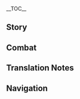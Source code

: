 {{CharacterTabs}}
{{LanguageTabs}}
{{Stub|1={{Meta/VO|tl=1|rm=1|Chinese}}}}
__TOC__
==Story==
{{VO/Story
|character           = Xiao
|language            = zh
|language_s          = zh
|language_t          = zh-tw
|name_s              = 魈
|name_t              = 魈

<!-- Hello -->
|vo_01_01_title_s    = 初次见面…
|vo_01_01_title_t    = 初次見面…
|vo_01_01_subtitle   = Hello
|vo_01_01_file       = VO_{language}{character} Hello.ogg
|vo_01_01_tx_s       = 如遇失道旷野之难，路遭贼人之难，水火刀兵之难，鬼神药毒之难，恶兽毒虫之难，冤家恶人之难，便呼我名。<br />「三眼五显仙人」&mdash;&mdash;「魈」，听召前来守护。
|vo_01_01_tx_t       = 如遇失道曠野之難，路遭賊人之難，水火刀兵之難，鬼神藥毒之難，惡獸毒蟲之難，冤家惡人之難，便呼我名。<br />「三眼五顯仙人」&mdash;&mdash;「魈」，聽召前來守護。
|vo_01_01_rm         = Rú yù shī dào kuàngyě zhī nán, lù zāo zéirén zhī nán, shuǐhuǒ dāobīng zhī nán, guǐshén yào dú zhī nán, èshòu dúchóng zhī nán, yuānjiā èrén zhī nán, biàn hū wǒ míng.<br />"Sānyǎn Wǔxiǎn Xiānrén" {{lmdash}} "Xiāo", tīng zhào qián lái shǒuhù.
|vo_01_01_tl         = If you encounter the trouble of losing your direction in the wilderness, the trouble of meeting thieves, the trouble of swordsmen of water and fire, the trouble of spirits and poison, the trouble of evil beasts and poisonous insects, the trouble of malicious enemies, then call my name.<br />"The Mighty and Illuminated Adepti" [lit. Three Eyes, Five Manifestations Illuminated Immortal] &mdash; "Xiao," here by your command.

<!-- Chats -->
|vo_02_01_title_s    = 闲聊・闲散
|vo_02_01_title_t    = 閒聊・閒散
|vo_02_01_subtitle   = Chat: Idleness
|vo_02_01_file       = VO_{language}{character} Chat - Idleness.ogg
|vo_02_01_tx_s       = 我居然沦落到如此闲散的地步，可笑。
|vo_02_01_tx_t       = 我居然淪落到如此閒散的地步，可笑。
|vo_02_01_rm         = Wǒ jūrán lúnluò dào rúcǐ xiánsǎn de dìbù, kěxiào.
|vo_02_01_tl         = Actually reduced to a point of being idle, ridiculous.

|vo_02_02_title_s    = 闲聊・荒魂
|vo_02_02_title_t    = 閒聊・荒魂
|vo_02_02_subtitle   = Chat: Wandering Spirits
|vo_02_02_file       = VO_{language}{character} Chat - Wandering Spirits.ogg
|vo_02_02_tx_s       = 荒野上的孤魂，休想伤我分毫。
|vo_02_02_tx_t       = 荒野上的孤魂，休想傷我分毫。
|vo_02_02_rm         = Huāngyě shàng de gūhún, xiūxiǎng shāng wǒ fēnháo.
|vo_02_02_tl         = The wilderness' lonely spirits would never imagine as to lay even a single finger on me.

|vo_02_03_title_s    = 闲聊・侵蚀
|vo_02_03_title_t    = 閒聊・侵蝕
|vo_02_03_subtitle   = Chat: Corruption
|vo_02_03_file       = VO_{language}{character} Chat - Corruption.ogg
|vo_02_03_tx_s       = …呃啊…哼，想起了一些不愉快的事。
|vo_02_03_tx_t       = …呃啊…哼，想起了一些不愉快的事。
|vo_02_03_rm         = ...È a... Hēng, xiǎngqǐle yīxiē bùyúkuài de shì.
|vo_02_03_tl         = ...Agh... Hmph, remembered some unpleasant memories.

<!-- Weather -->
|vo_03_01_title_s    = 下雨的时候…
|vo_03_01_title_t    = 下雨的時候…
|vo_03_01_subtitle   = When It Rains
|vo_03_01_file       = VO_{language}{character} When It Rains.ogg
|vo_03_01_tx_s       = 魔物不会因为下雨就休息。我们走。
|vo_03_01_tx_t       = 魔物不會因為下雨就休息。我們走。
|vo_03_01_rm         = Mówù bùhuì yīnwèi xiàyǔ jiù xiūxí. Wǒmen zǒu.
|vo_03_01_tl         = Monsters will not rest because of the rain. Let us move.

|vo_03_02_title_s    = 雨过天晴…
|vo_03_02_title_t    = 雨過天晴…
|vo_03_02_subtitle   = After the Rain
|vo_03_02_file       = VO_{language}{character} After the Rain.ogg
|vo_03_02_tx_s       = 天晴了？哼，我不关心天气。
|vo_03_02_tx_t       = 天晴了？哼，我不關心天氣。
|vo_03_02_rm         = Tiān qíngle? Hēng, wǒ bù guānxīn tiānqì.
|vo_03_02_tl         = The weather has cleared? Hmph, I don't concern myself with the weather.

|vo_03_03_title_s    = 打雷的时候…
|vo_03_03_title_t    = 打雷的時候…
|vo_03_03_subtitle   = When Thunder Strikes
|vo_03_03_file       = VO_{language}{character} When Thunder Strikes.ogg
|vo_03_03_tx_s       = 不少凡人害怕打雷。无法理解，这分明很寻常。
|vo_03_03_tx_t       = 不少凡人害怕打雷。無法理解，這明明很尋常。
|vo_03_03_rm_s       = Bùshǎo fánrén hàipà dǎléi. Wúfǎ lǐjiě, zhè fēnmíng hěn xúncháng.
|vo_03_03_rm_t       = 
|vo_03_03_tl         = Many mortals fear thunder. This I cannot understand, this occurrence is clearly so common.

|vo_03_04_title_s    = 下雪的时候…
|vo_03_04_title_t    = 下雪的時候…
|vo_03_04_subtitle   = When It Snows
|vo_03_04_file       = VO_{language}{character} When It Snows.ogg
|vo_03_04_tx_s       = 雪积起来之后，就可以挖着吃了。
|vo_03_04_tx_t       = 雪積起來之後，就可以挖著吃了。
|vo_03_04_rm         = Xuě jīqǐlái zhīhòu, jiù kěyǐ wāzhe chīle.
|vo_03_04_tl         = After the snow accumulates, it can be dug up and eaten.

<!-- Greetings -->
|vo_04_01_title_s    = 早上好…
|vo_04_01_title_t    = 早安…
|vo_04_01_subtitle   = Good Morning
|vo_04_01_file       = VO_{language}{character} Good Morning.ogg
|vo_04_01_tx_s       = 时候不早了。出发吧。
|vo_04_01_tx_t       = 時候不早了。出發吧。
|vo_04_01_rm         = Shíhòu bù zǎole. Chūfā ba.
|vo_04_01_tl         = It's not early. Let's depart.

|vo_04_02_title_s    = 中午好…
|vo_04_02_title_t    = 午安…
|vo_04_02_subtitle   = Good Afternoon
|vo_04_02_file       = VO_{language}{character} Good Afternoon.ogg
|vo_04_02_tx_s       = 午餐…回望舒客栈吧。
|vo_04_02_tx_t       = 午餐…回望舒客棧吧。
|vo_04_02_rm         = Wǔcān... huí Wàngshū Kèzhàn ba.
|vo_04_02_tl         = Lunch... let's return to Wangshu Inn.

|vo_04_03_title_s    = 晚上好…
|vo_04_03_title_t    = 晚上好…
|vo_04_03_subtitle   = Good Evening
|vo_04_03_file       = VO_{language}{character} Good Evening.ogg
|vo_04_03_tx_s       = 夜晚，不祥之物最易骚动。你最好别出门。
|vo_04_03_tx_t       = 夜晚，不祥之物最易騷動。{{MC|你|妳|mc=1}}最好別出門。
|vo_04_03_rm         = Yèwǎn, bùxiáng zhī wù zuì yì sāodòng. Nǐ zuì hǎo bié chūmén.
|vo_04_03_tl         = Night is when sinister creatures are most likely to cause disturbances. You best not go outside.

|vo_04_04_title_s    = 晚安…
|vo_04_04_title_t    = 晚安…
|vo_04_04_subtitle   = Good Night
|vo_04_04_file       = VO_{language}{character} Good Night.ogg
|vo_04_04_tx_s       = 你去吧，我会在这里等你。
|vo_04_04_tx_t       = {{MC|你|妳|mc=1}}去吧，我會在這裡等{{MC|你|妳|mc=1}}。
|vo_04_04_rm         = Nǐ qù ba, wǒ huì zài zhèlǐ děng nǐ.
|vo_04_04_tl         = Go, I will be waiting for you here.

<!-- About Xiao -->
|vo_05_01_title_s    = 关于{name_s}自己・非人
|vo_05_01_title_t    = 關於{name_t}自己・非人
|vo_05_01_subtitle   = About {character}: Inhuman
|vo_05_01_file       = VO_{language}{character} About {character} - Inhuman.ogg
|vo_05_01_tx_s       = 我并非人类，不太能够理解人类的感情。
|vo_05_01_tx_t       = 我並非人類，不太能夠理解人類的感情。
|vo_05_01_rm         = Wǒ bìngfēi rénlèi, bù tài nénggòu lǐjiě rénlèi de gǎnqíng.
|vo_05_01_tl         = I am not human; I can't really understand the emotions of humans.

|vo_05_02_title_s    = 关于{name_s}自己・璃月
|vo_05_02_title_t    = 關於{name_t}自己・璃月
|vo_05_02_subtitle   = About {character}: Liyue
|vo_05_02_file       = VO_{language}{character} About {character} - Liyue.ogg
|vo_05_02_tx_s       = 近来璃月变化得过于迅速了…呵，罢了，我也没打算适应。
|vo_05_02_tx_t       = 近來璃月變化得過於迅速了…呵，罷了，我也沒打算適應。
|vo_05_02_rm         = Jìnlái Líyuè biànhuà dé guòyú xùnsùle... Hē, bàle, wǒ yě méi dǎsuàn shìyìng.
|vo_05_02_tl         = The recent Liyue's changes have been excessively quick... Ha, forget it, I don't plan on adapting.

<!-- About Us -->
|vo_06_01_title_s    = 关于我们・警示
|vo_06_01_title_t    = 關於我們・警示
|vo_06_01_subtitle   = About Us: Warnings
|vo_06_01_file       = VO_{language}{character} About Us - Warnings.ogg
|vo_06_01_tx_s       = 如果有一天，连你也陷入了黑暗。就由我来&mdash;&mdash;
|vo_06_01_tx_t       = 如果有一天，連{{MC|你|妳|mc=1}}也陷入了黑暗。就由我來&mdash;&mdash;
|vo_06_01_rm         = Rúguǒ yǒu yītiān, lián nǐ yě xiànrùle hēi'àn. Jiù yóu wǒ lái{{lmdash}}
|vo_06_01_tl         = If there is a day where even you have fallen into darkness, then it will be up to me.

|vo_06_02_title_s    = 关于我们・信任
|vo_06_02_title_t    = 關於我們・信任
|vo_06_02_subtitle   = About Us: Trust
|vo_06_02_friendship = 6
|vo_06_02_file       = VO_{language}{character} About Us - Trust.ogg
|vo_06_02_tx_s       = 别被污染，我不会留情的。<br />…我是说，既然是「你」，「你」应该能够保持坚定。
|vo_06_02_tx_t       = 別被污染，我不會留情的。<br />…我是說，既然是「{{MC|你|妳|mc=1}}」，「{{MC|你|妳|mc=1}}」應該能夠保持堅定。
|vo_06_02_rm         = Bié bèi wūrǎn, wǒ bùhuì liúqíng de.<br />...Wǒ shì shuō, jìrán shì "nǐ", "nǐ" yīnggāi nénggòu bǎochí jiāndìng.
|vo_06_02_tl         = Do not become corrupted, I will not have mercy.<br />...What I'm saying is, if it is "you," then "you" should be able to stay firm.

|vo_06_03_title_s    = 关于我们・犯困
|vo_06_03_title_t    = 關於我們・犯睏
|vo_06_03_subtitle   = About Us: Drowsiness
|vo_06_03_friendship = 6
|vo_06_03_file       = VO_{language}{character} About Us - Drowsiness.ogg
|vo_06_03_tx_s       = …谁！？…你觉得我是站着睡着了？哼，不敬仙师！
|vo_06_03_tx_t       = …誰！？…{{MC|你|妳|mc=1}}覺得我是站著睡著了？哼，不敬仙師！
|vo_06_03_rm         = ...Shéi!? ...Nǐ juéde wǒ shì zhànzhe shuìzháole? Hēng, bùjìng xiān shī!
|vo_06_03_tl         = ...Who!? ...You think I had fallen asleep standing? Hmph, disrespect toward the adepti!

|vo_06_04_title_s    = 关于我们・海灯节
|vo_06_04_title_t    = 關於我們・海燈節
|vo_06_04_subtitle   = About Us: Lantern Rite
|vo_06_04_friendship = 6
|vo_06_04_file       = VO_{language}{character} About Us - Lantern Rite.ogg
|vo_06_04_tx_s       = 海灯节？哼，原来又到了凡人用发光垃圾塞满璃月港的时候了，唉，为何如此幼稚。<br />不过你若无聊，我便陪你去。
|vo_06_04_tx_t       = 海燈節？哼，原來又到了凡人用發光垃圾塞滿璃月港的時候了，唉，為何如此幼稚。<br />不過{{MC|你|妳|mc=1}}若無聊，我便陪{{MC|你|妳|mc=1}}去。
|vo_06_04_rm         = Hǎidēngjié? Hēng, yuánlái yòu dàole fánrén yòng fāguāng lājī sāi mǎn Líyuè-gǎng de shíhòule, āi, wèihé rúcǐ yòuzhì.<br />Bùguò nǐ ruò wúliáo, wǒ biàn péi nǐ qù.
|vo_06_04_tl         = The Lantern Rite? Hmph, so it is once again the time where mortals bestrew Liyue Harbor with their glowing trash, ugh, why so childish.<br />But if you're bored, I can accompany you there.

<!-- Miscellany I -->
|vo_07_01_title_s    = 关于「神之眼」・欲望
|vo_07_01_title_t    = 關於「神之眼」・欲望
|vo_07_01_subtitle   = About the [[Vision]]: Desires
|vo_07_01_friendship = 3
|vo_07_01_file       = VO_{language}{character} About the Vision - Desires.ogg
|vo_07_01_tx_s       = 「神之眼」、欲望？呵…不要用凡人的标准来揣测仙人，我没有欲望。
|vo_07_01_tx_t       = 「神之眼」、欲望？呵…不要用凡人的標準來揣測仙人，我沒有欲望。
|vo_07_01_rm         = "Shénzhīyǎn", yùwàng? Hē... bùyào yòng fánrén de biāozhǔn lái chuǎicè xiānrén, wǒ méiyǒu yùwàng.
|vo_07_01_tl         = "Vision," desires? Hah... do not use mortal standards to consider adepti, I do not have desires.

|vo_07_02_title_s    = 关于「神之眼」・理由
|vo_07_02_title_t    = 關於「神之眼」・理由
|vo_07_02_subtitle   = About the [[Vision]]: Reasons
|vo_07_02_friendship = 5
|vo_07_02_file       = VO_{language}{character} About the Vision - Reasons.ogg
|vo_07_02_tx_s       = 并不是有意隐瞒。我的欲望，不应对外人讲。<br />人间不是有着愿望说出口就会失效的规矩…呃，不是一回事？
|vo_07_02_tx_t       = 並不是有意隱瞞。我的欲望，不應對外人講。<br />人間不是有著願望說出口就會失效的規矩…呃，不是真的？
|vo_07_02_rm_s       = Bìng bùshì yǒuyì yǐnmán. Wǒ de yùwàng, bù yìngduì wàirén jiǎng.<br />Rénjiān bùshì yǒuzhe yuànwàng shuō chūkǒu jiù huì shīxiào de guījǔ... è, bùshì yì huí shì?
|vo_07_02_rm_t       = 
|vo_07_02_tl         =

|vo_07_03_title_s    = 有什么想要分享…
|vo_07_03_title_t    = 有什麼想要分享…
|vo_07_03_subtitle   = Anything to Share
|vo_07_03_file       = VO_{language}{character} Something to Share.ogg
|vo_07_03_tx_s       = 杀戮是我的强项。如果你下不去手，就叫我来。
|vo_07_03_tx_t       = 殺戮是我的強項。如果{{MC|你|妳|mc=1}}下不了手，就叫我來。
|vo_07_03_rm         = Shālù shì wǒ de qiángxiàng. Rúguǒ nǐ xiàbúqù shǒu, jiù jiào wǒ lái.
|vo_07_03_tl         = Killing is my strength. If you cannot do it, call for me.

|vo_07_04_title_s    = 感兴趣的见闻…
|vo_07_04_title_t    = 感興趣的見聞…
|vo_07_04_subtitle   = Interesting Things
|vo_07_04_file       = VO_{language}{character} Interesting Things.ogg
|vo_07_04_tx_s       = 荻花洲，曾经一度荒芜。<br />虽然，是过去好多年…不，好几百年的事了。
|vo_07_04_tx_t       = 荻花洲，曾經一度荒蕪。<br />雖然，是過去好多年…不，好幾百年的事了。
|vo_07_04_rm         = Díhuā-zhōu, céngjīng yīdù huāngwú.<br />Suīrán, shì guòqù hǎoduō nián... bù, hǎojǐbǎi nián de shìle.
|vo_07_04_tl         = Dihua Islet, once desolate.<br />Though, that was many years... no, many hundreds of years ago.

<!-- About Others -->
|vo_08_01_title_s    = 关于钟离…
|vo_08_01_title_t    = 關於鍾離…
|vo_08_01_subtitle   = About [[Zhongli]]
|vo_08_01_friendship = 4
|vo_08_01_file       = VO_{language}{character} About Zhongli.ogg
|vo_08_01_tx_s       = 嗯…打听一下。请问钟离大人平日里都在…呃，遛鸟？赏花？品鉴古玩？<br />…钟离大人做这些，是有什么深意…
|vo_08_01_tx_t       = 嗯…打聽一下。請問鍾離大人平日裡都在…呃，遛鳥？賞花？品鑒古玩？<br />…鍾離大人做這些，是有什麼深意…
|vo_08_01_rm         = Ǹg... dǎtīng yíxià. Qǐngwèn Zhōnglí-dàrén píngrìlǐ dōu zài... è, liùniǎo? Shǎng huā? Pǐn jiàn gǔwàn?<br />...Zhōnglí-dàrén zuò zhèxiē, shì yǒu shénme shēnyì...
|vo_08_01_tl         = Um... let me ask, on a typical day, what does Master Zhongli... uh, birdwatching? Flower viewing? Antique appraising?<br />...Master Zhongli doing these things, what could the purpose be...

|vo_08_02_title_s    = 关于北斗…
|vo_08_02_title_t    = 關於北斗…
|vo_08_02_subtitle   = About [[Beidou]]
|vo_08_02_friendship = 4
|vo_08_02_file       = VO_{language}{character} About Beidou.ogg
|vo_08_02_tx_s       = 北斗吗？我与她没有什么交情。不过，冥海巨兽确有其事。能够将「海山」击败，作为人类，她的实力值得肯定。
|vo_08_02_tx_t       = 北斗嗎？我與她沒有什麼交情。不過，冥海巨獸確有其事。能夠將「海山」擊敗，作為人類，她的實力值得肯定。
|vo_08_02_rm         = Běidǒu ma? Wǒ yǔ tā méiyǒu shénme jiāoqing. Bùguò, míng hǎi jù shòu què yǒu qí shì. Nénggòu jiāng "Hǎishān" jíbài, zuòwéi rénlèi, tā de shílì zhídé kěndìng.
|vo_08_02_tl         = Beidou? I have no relationship with her. Although, sea monsters do exist. Being able to defeat Haishan as a human, her strength is commendable.

|vo_08_03_title_s    = 关于白术…
|vo_08_03_title_t    = 關於白术…
|vo_08_03_subtitle   = About [[Baizhu]]
|vo_08_03_friendship = 4
|vo_08_03_file       = VO_{language}{character} About Baizhu.ogg
|vo_08_03_tx_s       = 你想…托付白术研制缓解我痛苦的药物？呵…你的好意我心领了。凡人的药物，对仙人是无法起效的。
|vo_08_03_tx_t       = {{MC|你|妳|mc=1}}想…託付白朮研製緩解我痛苦的藥物？呵…{{MC|你|妳|mc=1}}的好意我心領了。凡人的藥物，對仙人是無法作用的。
|vo_08_03_rm         = Nǐ xiǎng... tuōfù Báizhú yánzhì huǎnjiě wǒ tòngkǔ de yàowù? Hē... nǐ de hǎoyì wǒ xīnlǐngle. Fánrén de yàowù, duì xiānrén shì wúfǎ qǐ xiào de.
|vo_08_03_tl         = You want to... get Baizhu to create medicine that will relieve my suffering? Heh... I appreciate your good intentions. Mortal medicine is incapable of affecting adepti.

|vo_08_04_title_s    = 关于胡桃…
|vo_08_04_title_t    = 關於胡桃…
|vo_08_04_subtitle   = About [[Hu Tao]]
|vo_08_04_friendship = 4
|vo_08_04_file       = VO_{language}{character} About Hu Tao.ogg
|vo_08_04_tx_s       = 胡桃？那孩子，活泼到令人头疼。所幸她还算风趣，不必担心会成长为无趣的人类。
|vo_08_04_tx_t       = 胡桃？那孩子，活潑到令人頭疼。所幸她還算風趣，不必擔心會成長為無趣的人類。
|vo_08_04_rm         = Hú Táo? Nà háizi, huópō dào lìngrén tóuténg. Suǒxìng tā hái suàn fēngqù, bùbì dānxīn huì chéngzhǎng wéi wúqù de rénlèi.
|vo_08_04_tl         = Hu Tao? That child, so lively that it causes headaches. Fortunately she can be considered humorous, no need to worry that she will grow to become a boring human.

|vo_08_05_title_s    = 关于温迪…
|vo_08_05_title_t    = 關於溫迪…
|vo_08_05_subtitle   = About [[Venti]]
|vo_08_05_friendship = 4
|vo_08_05_file       = VO_{language}{character} About Venti.ogg
|vo_08_05_tx_s       = 温迪…？原来如此，名字叫作温迪啊。他演奏的曲调…不，没什么。
|vo_08_05_tx_t       = 溫迪…？原來如此，名字叫作溫迪啊。他演奏的曲調…不，沒什麼。
|vo_08_05_rm         = Wēndí...? Yuánlái rúcǐ, míngzǐ jiào zuò Wēndí a. Tā yǎnzòu de qǔdiào... bù, méishénme.
|vo_08_05_tl         = Venti...? So that's how it is, his name is Venti. The songs he performs... no, nothing.

|vo_08_06_title_s    = 关于甘雨…
|vo_08_06_title_t    = 關於甘雨…
|vo_08_06_subtitle   = About [[Ganyu]]
|vo_08_06_friendship = 4
|vo_08_06_file       = VO_{language}{character} About Ganyu.ogg
|vo_08_06_tx_s       = 甘雨既非仙兽，又非凡人，游走于仙人两界，靠着职责支撑自我，困惑是免不了的。...<!-- In-game text. -->你说，我？呵，要让只懂杀戮与生存之道的夜叉，去开导瑞兽？天方夜谭。
|vo_08_06_tx_t       = 甘雨既非仙獸，又非凡人，游走於仙人兩界，靠著職責支撐自我，困惑是免不了的。…{{MC|你|妳|mc=1}}說，我？呵，要讓只懂殺戮與生存之道的夜叉，去開導瑞獸？天方夜譚。
|vo_08_06_rm         = Gānyǔ jì fēi xiānshòu, yòu fēi fánrén, yóu zǒu yú xiānrén liǎng jiè, kàozhe zhízé zhīchēng zìwǒ, kùnhuò shì miǎnbuliǎo de. ...Nǐ shuō, wǒ? Hē, yào ràng zhǐ dǒng shālù yǔ shēngcún zhīdào de yèchā, qù kāidǎo ruìshòu? Tiānfāngyètán.
|vo_08_06_tl         = Ganyu is not an illuminated beast, but nor is she a mortal, traversing the worlds of both adepti and humans, relying on her duty to support herself, confusion is inevitable... You ask, me? Heh... wanting a Yaksha who only knows of killing and surviving to be a guide to the beast?<ref group="TN •" name="About Ganyu I">Refers to five specific beasts: the dragon, phoenix, turtle, qilin (Ganyu), and pixiu.</ref> That idea of yours will stay a work of fiction.<ref group="TN •" name="About Ganyu II">{{Lang|mini=1|zh=天方夜谭|zh_rm=Tiānfāngyètán}} is another name for the collection of folktales ''{{w|One Thousand and One Nights}}'', commonly known in English as ''Arabian Nights''. Its literal meaning is {{Lang|mini=1|zh=天方|zh_tl=(referring to) Arabia}}+{{Lang|mini=1|zh=夜谭|zh_tl=night chats,}} and it is used to express that something that is ridiculous and would never happen.</ref>

|vo_08_07_title_s    = 关于申鹤…
|vo_08_07_title_t    = 關於申鶴…
|vo_08_07_subtitle   = About [[Shenhe]]
|vo_08_07_friendship = 4
|vo_08_07_quest      = The Crane Returns on the Wind
|vo_08_07_file       = VO_{language}{character} About Shenhe.ogg
|vo_08_07_tx_s       = 申鹤似乎对你颇为信赖。…也是。毕竟，世间难得几人能有你这般的善心与热忱。
|vo_08_07_tx_t       = 申鶴似乎對{{MC|你|妳|mc=1}}頗為信賴。…也是。畢竟，世間難得幾人能有{{MC|你|妳|mc=1}}這般的善心與熱忱。
|vo_08_07_rm         = Shēnhè sìhū duì nǐ pǒ wéi xìnlài. ...Yěshì. Bìjìng, shìjiān nándé jǐ rén néng yǒu nǐ zhè bān de shànxīn yǔ rèchén.
|vo_08_07_tl         = Shenhe seems to have considerable trust in you. ...It makes sense. After all, in this world it's hard to come across people like you who have such kindness and ardor.

|vo_08_08_title_s    = 关于夜兰…
|vo_08_08_title_t    = 關於夜蘭…
|vo_08_08_subtitle   = About [[Yelan]]
|vo_08_08_friendship = 4
|vo_08_08_file       = VO_{language}{character} About Yelan.ogg
|vo_08_08_tx_s       = 我听说她曾调查千岩军在层岩巨渊的相关痕迹。孤身追查秘密，想来也是有点本事的人。
|vo_08_08_tx_t       = 我聽說她曾調查千岩軍在層岩巨淵的相關痕跡。孤身追查秘密，想來也是有點本事的人。
|vo_08_08_rm_s       = Wǒ tīngshuō tā céng diàochá Qiānyán-jūn zài Céngyán Jùyuān de xiāngguān hénjì. Gūshēn zhuīchá mìmì, xiǎnglái yěshì yǒudiǎn běnshì de rén.
|vo_08_08_rm_t       = Wǒ tīngshuō tā céng diàochá Qiānyán-jūn zài Céngyán Jùyuān de xiāngguān hénjī. Gūshēn zhuīchá mìmì, xiǎnglái yěshì yǒudiǎn běnshì de rén.
|vo_08_08_tl         = I heard that she once investigated the related movements of the Millelith within the Chasm. Pursuing secrets alone, she must be quite the capable person.

<!-- More About Xiao -->
|vo_09_01_title_s    = 想要了解{name_s}・其一
|vo_09_01_title_t    = 想要瞭解{name_t}・其一
|vo_09_01_subtitle   = More About {character}: I
|vo_09_01_file       = VO_{language}{character} More About {character} - 01.ogg
|vo_09_01_tx_s       = 我会为你护法。<br />但是…别靠近我，别妨碍我。否则，你会后悔的。
|vo_09_01_tx_t       = 我會為{{MC|你|妳|mc=1}}護法。<br />但是…別靠近我，別妨礙我。否則，{{MC|你|妳|mc=1}}會後悔的。
|vo_09_01_rm         = Wǒ huì wèi nǐ hùfǎ.<br />Dànshì... bié kàojìn wǒ, bié fáng'ài wǒ. Fǒuzé, nǐ huì hòuhuǐ de.
|vo_09_01_tl         = I will be your guardian.<br />But... don't get close to me, and don't hinder me. Or else, you will regret it.

|vo_09_02_title_s    = 想要了解{name_s}・其二
|vo_09_02_title_t    = 想要瞭解{name_t}・其二
|vo_09_02_subtitle   = More About {character}: II
|vo_09_02_friendship = 3
|vo_09_02_file       = VO_{language}{character} More About {character} - 02.ogg
|vo_09_02_tx_s       = 在这千年以来，我猎杀过数以万计的怨魂。不想惹上麻烦，就离我远点。把我当作「工具」就好。
|vo_09_02_tx_t       = 在這千年以來，我獵殺過數以萬計的怨魂。不想惹上麻煩，就離我遠點。把我當作「工具」就好。
|vo_09_02_rm         = Zài zhè qiānnián yǐlái, wǒ liè shāguò shù yǐ wàn jì de yuàn hún. Bùxiǎng rě shàng máfan, jiù lí wǒ yuǎn diǎn. Bǎ wǒ dàng zuò "gōngjù" jiù hǎo.
|vo_09_02_tl         = Through these thousands of years, I have killed tens of thousands of resenting spirits. If you don't want trouble to arise, stay away from me. See me as just a tool.

|vo_09_03_title_s    = 想要了解{name_s}・其三
|vo_09_03_title_t    = 想要瞭解{name_t}・其三
|vo_09_03_subtitle   = More About {character}: III
|vo_09_03_friendship = 4
|vo_09_03_file       = VO_{language}{character} More About {character} - 03.ogg
|vo_09_03_tx_s       = 「它们」的声音…常常在我的耳边出现。咆哮、号哭…嘶喊着杀戮…<br />这是我自己的选择和自己的报应。与你无关。
|vo_09_03_tx_t       = 「它們」的聲音…常常在我的耳邊出現。咆哮、號哭…嘶喊著殺戮…<br />這是我自己的選擇和自己的報應。與{{MC|你|妳|mc=1}}無關。
|vo_09_03_rm         = "Tāmen" de shēngyīn... chángcháng zài wǒ de ěr biān chūxiàn. Páoxiāo, háokū... sīhǎnzhe shālù...<br />Zhè shì wǒ zìjǐ de xuǎnzé hé zìjǐ de bàoyìng. Yǔ nǐ wúguān.
|vo_09_03_tl         = "Their" voices... are often present by my ear. Roars, cries... shrieks about slaughter...<br />This is my choice and my retribution. It has nothing to do with you.

|vo_09_04_title_s    = 想要了解{name_s}・其四
|vo_09_04_title_t    = 想要瞭解{name_t}・其四
|vo_09_04_subtitle   = More About {character}: IV
|vo_09_04_friendship = 5
|vo_09_04_file       = VO_{language}{character} More About {character} - 04.ogg
|vo_09_04_tx_s       = 摩拉克斯？关于这个名字，你究竟知道多少？<br />他是赐予我「魈」之名之人，将我从漫长的痛苦中解放。<br />胆敢对他不敬的话。即使是你，我也不会原谅。
|vo_09_04_tx_t       = 摩拉克斯？關於這個名字，{{MC|你|妳|mc=1}}究竟知道多少？<br />他是賜予我「魈」之名之人，將我從漫長的痛苦中解放。<br />膽敢對他不敬的話。即使是{{MC|你|妳|mc=1}}，我也不會原諒。
|vo_09_04_rm         = Mólākèsī? Guānyú zhège míngzì, nǐ jiùjìng zhīdào duōshǎo?<br />Tā shì cìyǔ wǒ "Xiāo" zhī míng zhī rén, jiāng wǒ cóng màncháng de tòngkǔ zhōng jiěfàng.<br />Dǎn gǎn duì tā bújìng dehuà. Jíshǐ shì nǐ, wǒ yě bùhuì yuánliàng.
|vo_09_04_tl         = Morax? Exactly how much do you know concerning this name?<br />He granted me the name "Xiao" and released me from my endless suffering.<br />Dare to speak disrespectfully towards him, and even you I will not forgive.

|vo_09_05_title_s    = 想要了解{name_s}・其五
|vo_09_05_title_t    = 想要瞭解{name_t}・其五
|vo_09_05_subtitle   = More About {character}: V
|vo_09_05_friendship = 6
|vo_09_05_file       = VO_{language}{character} More About {character} - 05.ogg
|vo_09_05_tx_s       = 已经迟了。我们之间的关联已经太多了。即使你想要放弃，也来不及了吧。嗯？没有这样想过？<br />…「靖妖傩舞」，我的战斗是不会停下的。<br />但是，关于你的事情，我想了解更多。
|vo_09_05_tx_t       = 已經遲了。我們之間的關聯已經太多了。即使{{MC|你|妳|mc=1}}想要放棄，也來不及了吧。嗯？沒有這樣想過？<br />…「靖妖儺舞」，我的戰鬥是不會停下的。<br />但是，關於{{MC|你|妳|mc=1}}的事情，我想瞭解更多。
|vo_09_05_rm         = Yǐjīng chíle. Wǒmen zhījiān de guānlián yǐjīng tài duōle. Jíshǐ nǐ xiǎngyào fàngqì, yě láibujíle ba. Ǹg? Méiyǒu zhèyàng xiǎngguò?<br />..."Jìng yāo nuó wǔ", wǒ de zhàndòu shì bùhuì tíngxià de.<br />Dànshì, guānyú nǐ de shìqíng, wǒ xiǎng liǎojiě gèngduō.
|vo_09_05_tl         =

<!-- Miscellany II -->
|vo_10_01_title_s    = {name_s}的爱好…
|vo_10_01_title_t    = {name_t}的愛好…
|vo_10_01_subtitle   = {character}'s Hobbies
|vo_10_01_file       = VO_{language}{character} Hobbies.ogg
|vo_10_01_tx_s       = 你还真是胆量不小，有勇气询问我的爱好。<br />那便来战吧。以你的身躯，扛得住我几招呢？
|vo_10_01_tx_t       = {{MC|你|妳|mc=1}}還真是膽量不小，有勇氣詢問我的愛好。<br />那便來戰吧。以{{MC|你|妳|mc=1}}的身軀，扛得住我幾招呢？
|vo_10_01_rm         = Nǐ hái zhēn shì dǎnliàng bù xiǎo, yǒu yǒngqì xúnwèn wǒ de àihào.<br />Nà biàn lái zhàn ba. Yǐ nǐ de shēnqū, kángdézhù wǒ jǐ zhāo ne?
|vo_10_01_tl         = Your courage is in no short supply, daring to ask me about my hobbies.<br />Then, let's fight. How many blows will you be able to withstand?

|vo_10_02_title_s    = {name_s}的烦恼…
|vo_10_02_title_t    = {name_t}的煩惱…
|vo_10_02_subtitle   = {character}'s Troubles
|vo_10_02_file       = VO_{language}{character} Troubles.ogg
|vo_10_02_tx_s       = 烦恼？呵…这个问题对仙人毫无意义，没有什么烦恼能够存在千年。
|vo_10_02_tx_t       = 煩惱？呵…這個問題對仙人毫無意義，沒有什麼煩惱能夠存在千年。
|vo_10_02_rm         = Fánnǎo? Hē... zhège wèntí duì xiānrén háo wú yìyì, méiyǒu shénme fánnǎo nénggòu cúnzài qiānnián.
|vo_10_02_tl         = Troubles? Heh... this question is meaningless to adepti, there are no troubles that can endure through a thousand years.

|vo_10_03_title_s    = 喜欢的食物・杏仁豆腐
|vo_10_03_title_t    = 喜歡的食物・杏仁豆腐
|vo_10_03_subtitle   = Favorite Food: Almond Tofu
|vo_10_03_file       = VO_{language}{character} Favorite Food - Almond Tofu.ogg
|vo_10_03_tx_s       = 我对人间的食物并无兴致。烹饪繁琐，等待漫长。唯独杏仁豆腐，勉强可以入口。
|vo_10_03_tx_t       = 我對人間的食物並無興致。烹飪繁瑣，等待漫長。唯獨杏仁豆腐，勉強可以入口。
|vo_10_03_rm         = Wǒ duì rénjiān de shíwù bìng wú xìngzhì. Pēngrèn fánsuǒ, děngdài màncháng. Wéi dú xìngrén dòufu, miǎnqiáng kěyǐ rùkǒu.
|vo_10_03_tl         = I have no interest towards human food. Dull cooking, long waits. Almond Tofu alone is what I can force down.

|vo_10_04_title_s    = 喜欢的食物・回忆
|vo_10_04_title_t    = 喜歡的食物・回憶
|vo_10_04_subtitle   = Favorite Food: Memories
|vo_10_04_file       = VO_{language}{character} Favorite Food - Memories.ogg
|vo_10_04_tx_s       = 杏仁豆腐的味道，和「美梦」非常相似呢。
|vo_10_04_tx_t       = 杏仁豆腐的味道，和「美夢」非常相似呢。
|vo_10_04_rm         = Xìngrén dòufu de wèidào, hé "měimèng" fēicháng xiāngsì ne.
|vo_10_04_tl         = The taste of Almond Tofu is very similar to "Sweet Dreams."

|vo_10_05_title_s    = 讨厌的食物…
|vo_10_05_title_t    = 討厭的食物…
|vo_10_05_subtitle   = Least Favorite Food
|vo_10_05_file       = VO_{language}{character} Least Favorite Food.ogg
|vo_10_05_tx_s       = 要我亲手在薄饼中包入肉片？啊…然后…一起吃下去？呵…麻烦。如今的人间，真是越来越缺乏常识了。
|vo_10_05_tx_t       = 要我親手在薄餅中包入肉片？啊…然後…一起吃下去？呵…麻煩。如今的人間，真是越來越缺乏常識了。
|vo_10_05_rm         = Yào wǒ qīnshǒu zài báobǐng zhōng bāorù ròupiàn? A... ránhòu... yīqǐ chīxiàqù? Hē... máfan. Rújīn de rénjiān, zhēn shì yuèláiyuè quēfá chángshìle.
|vo_10_05_tl         = I have to wrap slices of meat in a pancake? Ah... then... eat it altogether? Hah... bothersome. Humans are lacking more and more common sense.

<!-- Receiving a Gift -->
|vo_11_01_title_s    = 收到赠礼・其一
|vo_11_01_title_t    = 收到贈禮・其一
|vo_11_01_subtitle   = Receiving a Gift: I
|vo_11_01_file       = VO_{language}{character} Receiving a Gift - 01.ogg
|vo_11_01_tx_s       = 嗯，不错…为什么要盯着我看。
|vo_11_01_tx_t       = 嗯，不錯…為什麼要盯著我看。
|vo_11_01_rm         = 
|vo_11_01_tl         = 

|vo_11_02_title_s    = 收到赠礼・其二
|vo_11_02_title_t    = 收到贈禮・其二
|vo_11_02_subtitle   = Receiving a Gift: II
|vo_11_02_file       = VO_{language}{character} Receiving a Gift - 02.ogg
|vo_11_02_tx_s       = 不用麻烦。
|vo_11_02_tx_t       = 不用麻煩。
|vo_11_02_rm         = 
|vo_11_02_tl         = 

|vo_11_03_title_s    = 收到赠礼・其三
|vo_11_03_title_t    = 收到贈禮・其三
|vo_11_03_subtitle   = Receiving a Gift: III
|vo_11_03_file       = VO_{language}{character} Receiving a Gift - 03.ogg
|vo_11_03_tx_s       = 下次做点别的吧。
|vo_11_03_tx_t       = 下次做點別的吧。
|vo_11_03_rm         = 
|vo_11_03_tl         = 

<!-- Birthday -->
|vo_12_01_title_s    = 生日…
|vo_12_01_title_t    = 生日…
|vo_12_01_subtitle   = Birthday
|vo_12_01_file       = VO_{language}{character} Birthday.ogg
|vo_12_01_tx_s       = 诞生的时日…人类的这些纪念，真是冗余。嗯…等着。我给你折一只梧桐树叶蝴蝶。<br />好了，拿去吧。这是仙法，可以辟邪。
|vo_12_01_tx_t       = 誕生的時日…人類的這些紀念，真是冗餘。嗯…等著。我為{{MC|你|妳|mc=1}}摺一隻梧桐樹葉蝴蝶。<br />好了，拿去吧。這是仙法，可以避邪。
|vo_12_01_rm         = Dànshēng de shí rì... rénlèi de zhèxiē jìniàn, zhēnshi rǒngyú. Ǹg... děngzhe. Wǒ gěi nǐ zhé yī zhǐ wútóng shùyè húdié.<br />Hǎole, ná qù ba. Zhè shì xiānfǎ, kěyǐ bìxié.
|vo_12_01_tl         = The date of your birth... these types of human commemorations are redundant. Ahem... wait. I have a butterfly folded from sycamore leaves for you.<br />Alright, take it. This is adeptal magic and can ward off evil spirits.

<!-- Feelings About Ascension -->
|vo_13_01_title_s    = 突破的感受・起
|vo_13_01_title_t    = 突破的感受・起
|vo_13_01_subtitle   = Feelings about Ascension: Intro
|vo_13_01_ascension  = 1
|vo_13_01_file       = VO_{language}{character} Feelings About Ascension - 01.ogg
|vo_13_01_tx_s       = 只是这种程度而已。没什么值得大惊小怪的。
|vo_13_01_tx_t       = 只是這種程度而已。沒什麼值得大驚小怪的。
|vo_13_01_rm         = Zhǐshì zhè zhǒng chéngdù éryǐ. Méishénme zhídé dàjīngxiǎoguài de.
|vo_13_01_tl         = It's only this level. Not worthy of making a big fuss.

|vo_13_02_title_s    = 突破的感受・承
|vo_13_02_title_t    = 突破的感受・承
|vo_13_02_subtitle   = Feelings about Ascension: Building Up
|vo_13_02_ascension  = 2
|vo_13_02_file       = VO_{language}{character} Feelings About Ascension - 02.ogg
|vo_13_02_tx_s       = 新的力量？这力量，也只会被用于斩杀。
|vo_13_02_tx_t       = 新的力量？這力量，也只會被用於斬殺。
|vo_13_02_rm         = Xīn de lìliàng? Zhè lìliàng, yě zhǐ huì bèi yòng yú zhǎn shā.
|vo_13_02_tl         = New power? This power will only be used for killing.

|vo_13_03_title_s    = 突破的感受・转
|vo_13_03_title_t    = 突破的感受・轉
|vo_13_03_subtitle   = Feelings about Ascension: Climax
|vo_13_03_ascension  = 4
|vo_13_03_file       = VO_{language}{character} Feelings About Ascension - 03.ogg
|vo_13_03_tx_s       = 力量的尽头，是自我毁灭。回答我，为何如此执着呢？
|vo_13_03_tx_t       = 力量的盡頭，是自我毀滅。回答我，為何如此執著呢？
|vo_13_03_rm         = Lìliàng de jìntóu, shì zìwǒ huǐmiè. Huídá wǒ, wèihé rúcǐ zhízhuó ne?
|vo_13_03_tl         = This power ends in self-destruction. Answer me, why do you persist like this?

|vo_13_04_title_s    = 突破的感受・合
|vo_13_04_title_t    = 突破的感受・合
|vo_13_04_subtitle   = Feelings about Ascension: Conclusion
|vo_13_04_ascension  = 6
|vo_13_04_file       = VO_{language}{character} Feelings About Ascension - 04.ogg
|vo_13_04_tx_s       = 我的枪缨，早就屠戮了无尽的怨魂。连我本人，不免也被黑暗吞噬。&mdash;&mdash;你却敢于驱使这样的我，将我当作…「同伴」。<br />…你是想要救赎我吗？…你，真是难以理解的生物。
|vo_13_04_tx_t       = 我的槍纓，早就屠戮了無盡的怨魂。連我本人，不免也被黑暗吞噬。&mdash;&mdash;{{MC|你|妳|mc=1}}卻敢於驅使這樣的我，將我當作…「同伴」。<br />…{{MC|你|妳|mc=1}}是想要救贖我嗎？…{{MC|你|妳|mc=1}}，真是難以理解的生物。
|vo_13_04_rm         = Wǒ de qiāngyīng, zǎo jiù túlùle wújìn de yuàn hún. Lián wǒ běnrén, bùmiǎn yě bèi hēi'àn tūnshì. {{lmdash}}Nǐ què gǎn yú qūshǐ zhèyàng de wǒ, jiāng wǒ dàng zuò... "tóngbàn".<br />...Nǐ shì xiǎng yào jiùshú wǒ ma? ...Nǐ, zhēn shì nányǐ lǐjiě de shēngwù.
|vo_13_04_tl         = My polearm has already slaughtered an endless amount of restless souls. Even I myself have inevitably been engulfed by darkness. Yet you dare urge on even this form of me, treating me as... a "companion."<br />...Do you wish to save me? ...You, really are an incomprehensible being.
}}

==Combat==
{{Combat VO
|character           = Xiao
|language            = zh

|skill_1_tx_s        = 哼。
|skill_1_tx_t        = 哼。
|skill_1_rm          = Hēng.
|skill_1_tl          = 

|skill_2_tx_s        = 无聊。
|skill_2_tx_t        = 無聊。
|skill_2_rm          = Wúliáo.
|skill_2_tl          = Boring.

|skill_3_tx_s        = 无用。
|skill_3_tx_t        = 無用。
|skill_3_rm          = Wúyòng.
|skill_3_tl          = Useless.

|skill_4_file        = Elemental Skill 1 04,Elemental Skill 1 05,Elemental Skill 1 06

|plunge_1_tx_s       = 这里！
|plunge_1_tx_t       = 這裡！
|plunge_1_rm         = Zhèlǐ!
|plunge_1_tl         = Here!

|plunge_2_tx_s       = 无能。
|plunge_2_tx_t       = 無能。
|plunge_2_rm         = Wúnéng.
|plunge_2_tl         = Powerless.

|plunge_3_file       = Elemental Skill 2 03,Elemental Skill 2 04,Elemental Skill 2 05

|burst_1_tx_s        = 就此消失。
|burst_1_tx_t        = 就此消失。
|burst_1_rm          = Jiùcǐ xiāoshī.
|burst_1_tl          = Disappear now.

|burst_2_tx_s        = 靖妖傩舞。
|burst_2_tx_t        = 靖妖儺舞。
|burst_2_rm          = Jìngyāo-nuówǔ.
|burst_2_tl          = Nuo Dance of Evil Conquering.

|burst_3_tx_s        = 悲鸣吧。
|burst_3_tx_t        = 悲鳴吧。
|burst_3_rm          = Bēimíng ba.
|burst_3_tl          = Lament.

|sprint-s_1_file     = Sprint Start 01,Sprint Start 02,Sprint Start 03

|glider_1_file       = Deploying Wind Glider 01,Deploying Wind Glider 02,Deploying Wind Glider 03

|chest_1_tx_s        = 对你有用便好。
|chest_1_tx_t        = 對{{MC|你|妳|mc=1}}有用便好。
|chest_1_rm          = Duì nǐ yǒuyòng biàn hǎo.
|chest_1_tl          = As long as it's useful to you.

|chest_2_tx_s        = 这些物品的用途…算了，我不关心。
|chest_2_tx_t        = 這些物品的用途…算了，我不關心。
|chest_2_rm          = Zhèxiē wùpǐn de yòngtú... suànle, wǒ bù guānxīn.
|chest_2_tl          = The use of these items... never mind, I'm not interested.

|chest_3_tx_s        = 嗯…品质尚可。
|chest_3_tx_t        = 嗯…品質尚可。
|chest_3_rm          = Ǹg... pǐnzhí shàng kě.
|chest_3_tl          = Hm... the quality is fair.

|low-hp_1_tx_s       = 住口。
|low-hp_1_tx_t       = 住口。
|low-hp_1_rm         = Zhùkǒu.
|low-hp_1_tl         = Shut it.

|low-hp_2_file       = Low HP 03
|low-hp_2_tx_s       = 愚蠢。
|low-hp_2_tx_t       = 愚蠢。
|low-hp_2_rm         = Yúchǔn.
|low-hp_2_tl         = Foolish.

|low-hp_3_file       = Low HP 04
|low-hp_3_tx_s       = 很好。
|low-hp_3_tx_t       = 很好。
|low-hp_3_rm         = Hěn hǎo.
|low-hp_3_tl         = Good.

|ally-low-hp_1_tx_s  = …弱小。
|ally-low-hp_1_tx_t  = …弱小。
|ally-low-hp_1_rm    = 
|ally-low-hp_1_tl    = 
|ally-low-hp_2_tx_s  = 想活命，就退后。
|ally-low-hp_2_tx_t  = 想活命，就退後。
|ally-low-hp_2_rm    = 
|ally-low-hp_2_tl    = 

|fallen_1_tx_s       = 这是…报应吗。
|fallen_1_tx_t       = 這是…報應嗎。
|fallen_1_rm         = Zhè shì... bàoyìng ma.
|fallen_1_tl         = Is this... retribution.

|fallen_2_tx_s       = 这一天…到来了呀。
|fallen_2_tx_t       = 這一天…到來了呀。
|fallen_2_rm         = Zhè yītiān... dàolái le <!-- "呀" needed here. -->.
|fallen_2_tl         = This day... has arrived.

|fallen_3_tx_s       = 不可能…
|fallen_3_tx_t       = 不可能…
|fallen_3_rm         = Bù kěnéng...
|fallen_3_tl         = Impossible...

|hit-l_1_file        = Light Hit Taken 02
|hit-l_1_tx_s        = 就凭你？
|hit-l_1_tx_t        = 就憑你？
|hit-l_1_rm          = Jiù píng nǐ?
|hit-l_1_tl          = You think you can beat me?<ref group="TN •" name="lh">Literally "just by your own capabilities?" Used to look down upon the listener. Similar to the phrase "you and what army?"</ref>

|hit-l_2_file        = Light Hit Taken 01,Light Hit Taken 03,Light Hit Taken 04,Light Hit Taken 05,Light Hit Taken 06

|hit-h_1_file        = Heavy Hit Taken 02
|hit-h_1_tx_s        = 别妨碍我。
|hit-h_1_tx_t        = 別妨礙我。
|hit-h_1_rm          = Bié fáng'ài wǒ.
|hit-h_1_tl          = Don't get in my way.

|hit-h_2_file        = Heavy Hit Taken 01,Heavy Hit Taken 03,Heavy Hit Taken 04,Heavy Hit Taken 05,Heavy Hit Taken 06

|join_1_tx_s         = 听召而来。
|join_1_tx_t         = 聽召而來。
|join_1_rm           = Tīngzhào ér lái.
|join_1_tl           = Here by your command.

|join_2_tx_s         = 诸邪退散。
|join_2_tx_t         = 諸邪退散。
|join_2_rm           = Zhūxié tuìsàn.
|join_2_tl           = All evils retreat.

|join_3_tx_s         = 降魔乃分内之事。
|join_3_tx_t         = 降魔乃分內之事。
|join_3_rm           = Xiángmó nǎi fènnèi zhī shì.
|join_3_tl           = Conquering demons is  part of my duty.

|atk-l_1_file        = Light Attack 01,Light Attack 02,Light Attack 03,Light Attack 04,Light Attack 05,Light Attack 06,Light Attack 07

|atk-m_1_file        = Mid Attack 01,Mid Attack 02,Mid Attack 03

|atk-h_1_file        = Heavy Attack 01,Heavy Attack 02,Heavy Attack 03

|climb_1_file        = Climbing 01,Climbing 02,Climbing 03,Climbing 04,Climbing 05

|climb-b_1_file      = Climbing Breath 01,Climbing Breath 02,Climbing Breath 03

|jump_1_file         = Jumping 01,Jumping 02,Jumping 03,Jumping 04,Jumping 05
}}

==Translation Notes==
{{Reflist|group=TN •}}

==Navigation==
{{Character Navbox|type=playable|link type=vo-zh}}